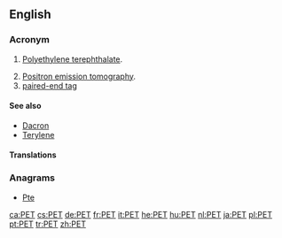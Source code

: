 {{also|pet}}
==English==

===Acronym===
{{rfc-header|Acronym}}
{{head|en|acronym}}

# {{context|organic compound|lang=en}} [[polyethylene terephthalate|Polyethylene terephthalate]].
# [[positron emission tomography|Positron emission tomography]].
# [[paired-end tag]]

====See also====
* [[Dacron]]
* [[Terylene]]

====Translations====
{{trans-see|polyethylene terephthalate}}

{{trans-see|positron emission tomography}}

===Anagrams===
* [[Pte#English|Pte]]

[[ca:PET]]
[[cs:PET]]
[[de:PET]]
[[fr:PET]]
[[it:PET]]
[[he:PET]]
[[hu:PET]]
[[nl:PET]]
[[ja:PET]]
[[pl:PET]]
[[pt:PET]]
[[tr:PET]]
[[zh:PET]]
